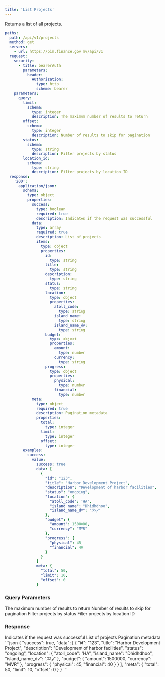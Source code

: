 ```yaml
---
title: 'List Projects'
---
```


Returns a list of all projects.

```yaml GET /api/v1/projects
paths:
  path: /api/v1/projects
  method: get
  servers:
    - url: https://pim.finance.gov.mv/api/v1
  request:
    security:
      - title: bearerAuth
        parameters:
          header:
            Authorization:
              type: http
              scheme: bearer
    parameters:
      query:
        limit:
          schema:
            type: integer
            description: The maximum number of results to return
        offset:
          schema:
            type: integer
            description: Number of results to skip for pagination
        status:
          schema:
            type: string
            description: Filter projects by status
        location_id:
          schema:
            type: string
            description: Filter projects by location ID
  response:
    '200':
      application/json:
        schema:
          type: object
          properties:
            success:
              type: boolean
              required: true
              description: Indicates if the request was successful
            data:
              type: array
              required: true
              description: List of projects
              items:
                type: object
                properties:
                  id:
                    type: string
                  title:
                    type: string
                  description:
                    type: string
                  status:
                    type: string
                  location:
                    type: object
                    properties:
                      atoll_code:
                        type: string
                      island_name:
                        type: string
                      island_name_dv:
                        type: string
                  budget:
                    type: object
                    properties:
                      amount:
                        type: number
                      currency:
                        type: string
                  progress:
                    type: object
                    properties:
                      physical:
                        type: number
                      financial:
                        type: number
            meta:
              type: object
              required: true
              description: Pagination metadata
              properties:
                total:
                  type: integer
                limit:
                  type: integer
                offset:
                  type: integer
        examples:
          success:
            value:
              success: true
              data: [
                {
                  "id": "123",
                  "title": "Harbor Development Project",
                  "description": "Development of harbor facilities",
                  "status": "ongoing",
                  "location": {
                    "atoll_code": "HA",
                    "island_name": "Dhidhdhoo",
                    "island_name_dv": "ދިއްދޫ"
                  },
                  "budget": {
                    "amount": 1500000,
                    "currency": "MVR"
                  },
                  "progress": {
                    "physical": 45,
                    "financial": 40
                  }
                }
              ]
              meta: {
                "total": 50,
                "limit": 10,
                "offset": 0
              }
```

### Query Parameters

<ParamField query="limit" type="integer">
  The maximum number of results to return
</ParamField>

<ParamField query="offset" type="integer">
  Number of results to skip for pagination
</ParamField>

<ParamField query="status" type="string">
  Filter projects by status
</ParamField>

<ParamField query="location_id" type="string">
  Filter projects by location ID
</ParamField>

### Response

<ResponseField name="success" type="boolean" required>
  Indicates if the request was successful
</ResponseField>

<ResponseField name="data" type="array" required>
  List of projects
</ResponseField>

<ResponseField name="meta" type="object" required>
  Pagination metadata
</ResponseField>

<ResponseExample>
```json
{
  "success": true,
  "data": [
    {
      "id": "123",
      "title": "Harbor Development Project",
      "description": "Development of harbor facilities",
      "status": "ongoing",
      "location": {
        "atoll_code": "HA",
        "island_name": "Dhidhdhoo",
        "island_name_dv": "ދިއްދޫ"
      },
      "budget": {
        "amount": 1500000,
        "currency": "MVR"
      },
      "progress": {
        "physical": 45,
        "financial": 40
      }
    }
  ],
  "meta": {
    "total": 50,
    "limit": 10,
    "offset": 0
  }
}
```
</ResponseExample> 